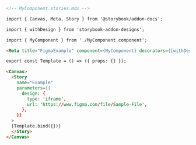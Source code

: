 ```md
<!-- MyComponent.stories.mdx -->

import { Canvas, Meta, Story } from '@storybook/addon-docs';

import { withDesign } from 'storybook-addon-designs';

import { MyComponent } from './MyComponent.component';

<Meta title="FigmaExample" component={MyComponent} decorators={[withDesign]} />

export const Template = () => ({ props: {} });

<Canvas>
  <Story
    name="Example"
    parameters={{
      design: {
        type: 'iframe',
        url: 'https://www.figma.com/file/Sample-File',
      },
    }}
  >
  {Template.bind({})}
  </Story>
</Canvas>
```